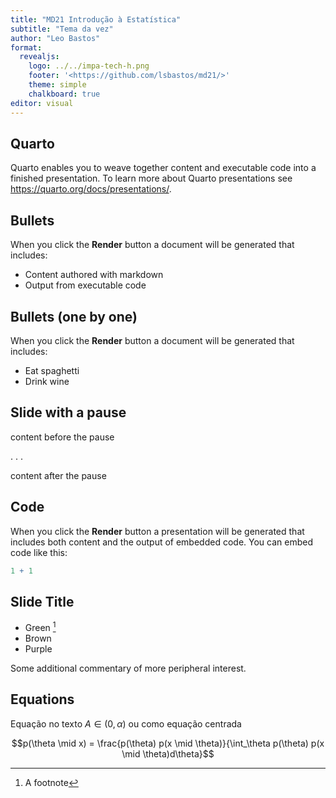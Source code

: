 ```yaml
---
title: "MD21 Introdução à Estatística"
subtitle: "Tema da vez"
author: "Leo Bastos"
format: 
  revealjs:
    logo: ../../impa-tech-h.png
    footer: '<https://github.com/lsbastos/md21/>'
    theme: simple
    chalkboard: true
editor: visual
---
```


## Quarto

Quarto enables you to weave together content and executable code into a finished presentation. To learn more about Quarto presentations see <https://quarto.org/docs/presentations/>.

## Bullets

When you click the **Render** button a document will be generated that includes:

-   Content authored with markdown
-   Output from executable code

## Bullets (one by one)

When you click the **Render** button a document will be generated that includes:

::: incremental
-   Eat spaghetti
-   Drink wine
:::

## Slide with a pause

content before the pause

. . .

content after the pause

## Code

When you click the **Render** button a presentation will be generated that includes both content and the output of embedded code. You can embed code like this:

```r
1 + 1
```

## Slide Title

-   Green [^1]
-   Brown
-   Purple

[^1]: A footnote

::: aside
Some additional commentary of more peripheral interest.
:::

## Equations

Equação no texto $A \in (0,\alpha)$ ou como equação centrada

$$p(\theta \mid x) = \frac{p(\theta) p(x \mid \theta)}{\int_\theta p(\theta) p(x \mid \theta)d\theta}$$

